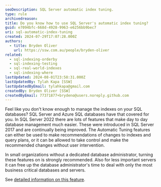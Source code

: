 ```yaml
---
seoDescription: SQL Server automatic index tuning.
type: rule
archivedreason:
title: Do you know how to use SQL Server's automatic index tuning?
guid: e7094bfc-668d-4928-9963-e6256bb9bec7
uri: sql-automatic-index-tuning
created: 2024-07-29T17:07:28.000Z
authors:
  - title: Bryden Oliver
    url: https://ssw.com.au/people/bryden-oliver
related:
  - sql-indexing-orderby
  - sql-indexing-testing
  - sql-real-world-indexes
  - sql-indexing-where
lastUpdated: 2024-08-01T23:58:31.000Z
lastUpdatedBy: Tylah Kapa [SSW]
lastUpdatedByEmail: tylahkapa@gmail.com
createdBy: Bryden Oliver [SSW]
createdByEmail: 77371877+brydeno@users.noreply.github.com
---
```


Feel like you don't know enough to manage the indexes on your SQL databases? SQL Server and Azure SQL databases have that covered for you.
In SQL Server 2022 there are lots of features that make day to day database management much easier. These were introduced in SQL Server 2017 and are continually being improved. The Automatic Tuning features can either be used to make recommendations of changes to indexes and query plans, or it can be allowed to take control and make the recommended changes without user intervention.

In small organizations without a dedicated database administrator, turning these features on is strongly recommended. Also for less important servers it can free up the database administrator's time to deal with only the most business critical databases and servers.

See [detailed information on this feature](https://learn.microsoft.com/en-us/sql/relational-databases/automatic-tuning/).
